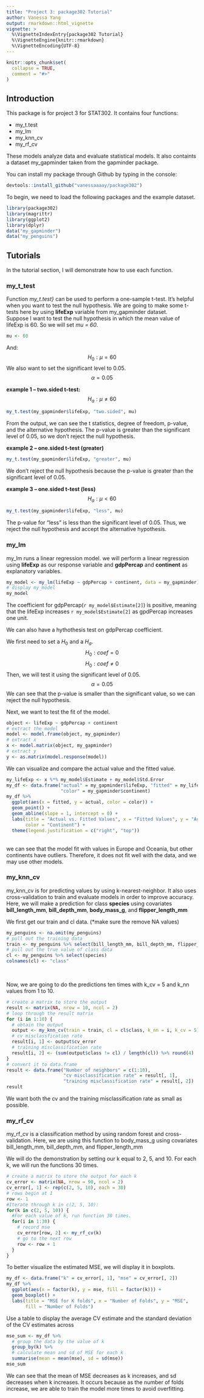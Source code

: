 ```yaml
---
title: "Project 3: package302 Tutorial"
author: Vanessa Yang
output: rmarkdown::html_vignette
vignette: >
  %\VignetteIndexEntry{package302 Tutorial}
  %\VignetteEngine{knitr::rmarkdown}
  %\VignetteEncoding{UTF-8}
---
```


```r
knitr::opts_chunk$set(
  collapse = TRUE,
  comment = "#>"
)
```

## Introduction
This package is for project 3 for STAT302. It contains four functions: 
<p>
* my_t.test
* my_lm
* my_knn_cv
* my_rf_cv
</p>
These models analyze data and evaluate statistical models. It also containts a dataset my_gapminder taken from the gapminder package.
<br>


You can install my package through Github by typing in the console:
```r
devtools::install_github("vanessaaaay/package302")
```


To begin, we need to load the following packages and the example dataset.
```r
library(package302)
library(magrittr)
library(ggplot2)
library(dplyr)
data("my_gapminder")
data("my_penguins")
```


## Tutorials
In the tutorial section, I will demonstrate how to use each function.

### my_t_test
Function *my_t.test}* can be used to perform a one-sample t-test. It's helpful when you want to test the null hypothesis. We are going to make some t-tests here by using **lifeExp**  variable from my_gapminder dataset.
<br>
Suppose I want to test the null hypothesis in which the mean value of lifeExp is 60. So we will set *mu = 60*.
```r
mu <- 60
```
And:
$$H_0: \mu = 60$$
We also want to set the significant level to 0.05.
$$\alpha = 0.05$$

**example 1 -- two.sided t-test:**
$$H_a: \mu \neq 60$$
```r
my_t.test(my_gapminder$lifeExp, "two.sided", mu)
```
From the output, we can see the t statistics, degree of freedom, p-value, and the alternative hypothesis. The p-value is greater than the significant level of 0.05, so we don't reject the null hypothesis.


**example 2 -- one.sided t-test (greater)**
```r
my_t.test(my_gapminder$lifeExp, "greater", mu)
```
We don't reject the null hypothesis because the p-value is greater than the significant level of 0.05.


**example 3 -- one.sided t-test (less)**
$$H_a: \mu < 60$$
```r
my_t.test(my_gapminder$lifeExp, "less", mu)
```
The p-value for "less" is less than the significant level of 0.05. Thus, we reject the null hypothesis and accept the alternative hypothesis.


### my_lm
my_lm runs a linear regression model. we will perform a linear regression using **lifeExp** as our response variable and **gdpPercap** and **continent** as explanatory variables.
<br>

```r
my_model <- my_lm(lifeExp ~ gdpPercap + continent, data = my_gapminder)
# display my_model
my_model
```
The coefficient for gdpPercap(`r my_model$Estimate[2]`) is positive, meaning that the lifeExp increases `r my_model$Estimate[2]` as gpdPercap increases one unit.


We can also have a hythothesis test on gdpPercap coefficient. 
<br>

We first need to set a $H_0$ and a $H_a$.
$$H_0: coef = 0$$
$$H_0: coef \neq 0$$
Then, we will test it using the significant level of 0.05.
$$ \alpha = 0.05$$
We can see that the p-value is smaller than the significant value, so we can reject the null hypothesis.


Next, we want to test the fit of the model.
```r
object <- lifeExp ~ gdpPercap + continent
# extract the model 
model <- model.frame(object, my_gapminder)
# extract x 
x <- model.matrix(object, my_gapminder)
# extract y
y <- as.matrix(model.response(model))
```

We can visualize and compare the actual value and the fitted value.
```r
my_lifeExp <- x %*% my_model$Estimate + my_model$Std.Error
my_df <- data.frame("actual" = my_gapminder$lifeExp, "fitted" = my_lifeExp,
                    "color" = my_gapminder$continent) 
my_df %>%
  ggplot(aes(x = fitted, y = actual, color = color)) +
  geom_point() +
  geom_abline(slope = 1, intercept = 0) +
  labs(title = "Actual vs. Fitted Values", x = "Fitted Values", y = "Actual Values",
       color = "Continent") +
  theme(legend.justification = c("right", "top"))
```
<br>
we can see that the model fit with values in Europe and Oceania, but other continents have outliers. Therefore, it does not fit well with the data, and we may use other models.


### my_knn_cv 
my_knn_cv is for predicting values by using k-nearest-neighbor. It also uses cross-validation to train and evaluate models in order to improve accuracy. Here, we will make a prediction for class **species** using covariates **bill_length_mm**, **bill_depth_mm**, **body_mass_g**, and **flipper_length_mm**

We first get our train and cl data. (*make sure the remove NA values)
```r
my_penguins <- na.omit(my_penguins)
# pull out the training data
train <- my_penguins %>% select(bill_length_mm, bill_depth_mm, flipper_length_mm, body_mass_g)
# pull out the true value of class data
cl <- my_penguins %>% select(species)
colnames(cl) <- "class"
```

<br>

Now, we are going to do the predictions ten times with k_cv = 5 and k_nn values from 1 to 10. 
```r
# create a matrix to store the output
result <- matrix(NA, nrow = 10, ncol = 2)
# loop through the result matrix
for (i in 1:10) {
  # obtain the output
  output <- my_knn_cv(train = train, cl = cl$class, k_nn = i, k_cv = 5)
  # cv misclassfication rate
  result[i, 1] <- output$cv_error
  # training misclassification rate
  result[i, 2] <- (sum(output$class != cl) / length(cl)) %>% round(4)
}
# convert it to data.frame
result <- data.frame("Number of neighbors" = c(1:10), 
                     "cv misclassification rate" = result[, 1],
                     "training misclassification rate" = result[, 2])
result
```
We want both the cv and the training misclassification rate as small as possible. 


### my_rf_cv 
my_rf_cv is a classification method by using random forest and cross-validation. Here, we are using this function to body_mass_g using covariates bill_length_mm, bill_depth_mm, and flipper_length_mm
<br>

We will do the demonstration by setting our k equal to 2, 5, and 10. For each k, we will run the functions 30 times.

```r
# create a matrix to store the output for each k 
cv_error <- matrix(NA, nrow = 90, ncol = 2)
cv_error[, 1] <- rep(c(2, 5, 10), each = 30)
# rows begin at 1
row <- 1
#Iterate through k in c(2, 5, 10):
for(k in c(2, 5, 10)) {
  #For each value of k, run function 30 times.
  for(i in 1:30) {
    # record mse
    cv_error[row, 2] <- my_rf_cv(k)
    # go to the next row 
    row <- row + 1
  }
}
```

To better visualize the estimated MSE, we will display it in boxplots.
```r
my_df <- data.frame("k" = cv_error[, 1], "mse" = cv_error[, 2])
my_df %>% 
  ggplot(aes(x = factor(k), y = mse, fill = factor(k))) +
  geom_boxplot() +
  labs(title = "MSE for K folds", x = "Number of Folds", y = "MSE", 
       fill = "Number of Folds")
```
Use a table to display the average CV estimate and the standard deviation of the CV estimates across 
```r
mse_sum <- my_df %>% 
  # group the data by the value of k
  group_by(k) %>%
  # calculate mean and sd of MSE for each k 
  summarise(mean = mean(mse), sd = sd(mse))
mse_sum
```
We can see that the mean of MSE decreases as k increases, and sd decreases when k increases.  It occurs because as the number of folds increase, we are able to train the model more times to avoid overfitting.


